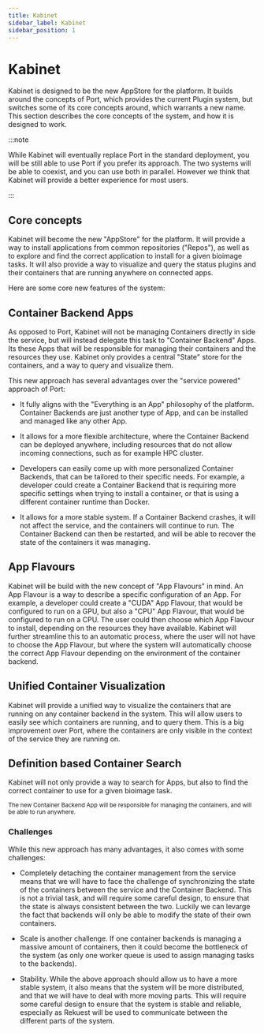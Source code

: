 ```yaml
---
title: Kabinet
sidebar_label: Kabinet
sidebar_position: 1
---
```



# Kabinet

Kabinet is designed to be the new AppStore for the platform. It builds around the concepts of Port, which
provides the current Plugin system, but
switches some of its core concepts around, which warrants a new name. This section describes the core concepts
of the system, and how it is designed to work.

:::note

While Kabinet will eventually replace Port in the standard deployment, you will be still able to use Port if you
prefer its approach. The two systems will be able to coexist, and you can use both in parallel. However we think
that Kabinet will provide a better experience for most users.

:::

<GithubRepo url="https://github.com/arkitektio/kabinet-server" title="Kabinet"/>

## Core concepts


Kabinet will become the new "AppStore" for the platform. It will provide a way to install applications
from common repositories ("Repos"), as well as to explore and find the correct application to install for a given bioimage tasks.
It will also provide a way to visualize and query the status plugins and their containers that are running anywhere
on connected apps.

Here are some core new features of the system:

## Container Backend Apps

As opposed to Port, Kabinet will not be managing Containers directly in side the service, but will instead delegate
this task to "Container Backend" Apps. Its these Apps that will be responsible for managing their containers and the 
resources they use. Kabinet only provides a central "State" store for the containers, and a way to query and visualize
them.

This new approach has several advantages over the "service powered" approach of Port:

- It fully aligns with the "Everything is an App" philosophy of the platform. Container Backends are just another
  type of App, and can be installed and managed like any other App.

- It allows for a more flexible architecture, where the Container Backend can be deployed anywhere, including resources
  that do not allow incoming connections, such as for example HPC cluster.

- Developers can easily come up with more personalized Container Backends, that can be tailored to their specific
  needs. For example, a developer could create a Container Backend that is requiring more specific settings when trying
  to install a container, or that is using a different container runtime than Docker.

- It allows for a more stable system. If a Container Backend crashes, it will not affect the service, and the containers
  will continue to run. The Container Backend can then be restarted, and will be able to recover the state of the containers
  it was managing.

## App Flavours

Kabinet will be build with the new concept of "App Flavours" in mind. An App Flavour is a way to describe a specific
configuration of an App. For example, a developer could create a "CUDA" App Flavour, that would be configured
to run on a GPU, but also a "CPU" App Flavour, that would be configured to run on a CPU. The user could then
choose which App Flavour to install, depending on the resources they have available. Kabinet will further streamline
this to an automatic process, where the user will not have to choose the App Flavour, but where the system will
automatically choose the correct App Flavour depending on the environment of the container backend.


## Unified Container Visualization

Kabinet will provide a unified way to visualize the containers that are running on any container backend in the system.
This will allow users to easily see which containers are running, and to query them. This is a big improvement over
Port, where the containers are only visible in the context of the service they are running on.

## Definition based Container Search

Kabinet will not only provide a way to search for Apps, but also to find the correct container to use for a given
bioimage task. 


<div className="mt-2 p-6 w-full">
<Image img={kabinet} />

<div className="text-gray-400 mb-2">
  <small>
    The new Container Backend App will be responsible for managing the containers, and will be able to run anywhere.

  </small>
</div>
</div>




### Challenges

While this new approach has many advantages, it also comes with some challenges:

- Completely detaching the container management from the service means that we will have to face the challenge of
  synchronizing the state of the containers between the service and the Container Backend. This is not a trivial
  task, and will require some careful design, to ensure that the state is always consistent between the two. Luckily
  we can levarge the fact that backends will only be able to modify the state of their own containers.

- Scale is another challenge. If one container backends is managing a massive amount of containers, then
  it could become the bottleneck of the system (as only one worker queue is used to assign managing tasks to the
  backends).

- Stability. While the above approach should allow us to have a more stable system, it also means that the
  system will be more distributed, and that we will have to deal with more moving parts. This will require
  some careful design to ensure that the system is stable and reliable, especially as Rekuest will be used
  to communicate between the different parts of the system.







